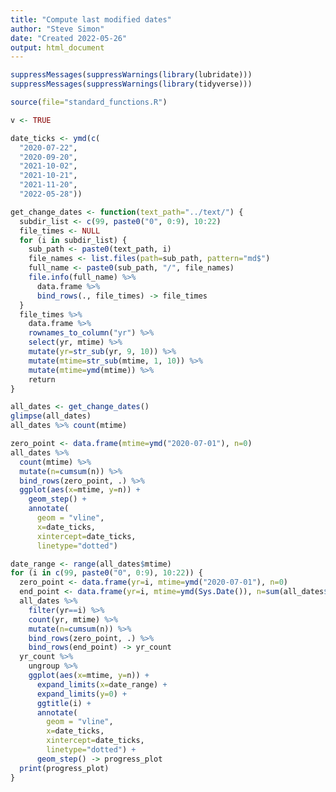 ```yaml
---
title: "Compute last modified dates"
author: "Steve Simon"
date: "Created 2022-05-26"
output: html_document
---
```


```r
suppressMessages(suppressWarnings(library(lubridate)))
suppressMessages(suppressWarnings(library(tidyverse)))

source(file="standard_functions.R")

v <- TRUE
```

```r
date_ticks <- ymd(c(
  "2020-07-22",
  "2020-09-20",
  "2021-10-02",
  "2021-10-21",
  "2021-11-20",
  "2022-05-28"))

get_change_dates <- function(text_path="../text/") {
  subdir_list <- c(99, paste0("0", 0:9), 10:22)
  file_times <- NULL
  for (i in subdir_list) {
    sub_path <- paste0(text_path, i)
    file_names <- list.files(path=sub_path, pattern="md$")
    full_name <- paste0(sub_path, "/", file_names)
    file.info(full_name) %>% 
      data.frame %>%
      bind_rows(., file_times) -> file_times
  }
  file_times %>%
    data.frame %>%
    rownames_to_column("yr") %>%
    select(yr, mtime) %>%
    mutate(yr=str_sub(yr, 9, 10)) %>%
    mutate(mtime=str_sub(mtime, 1, 10)) %>%
    mutate(mtime=ymd(mtime)) %>%
    return
}
```

```r
all_dates <- get_change_dates()
glimpse(all_dates)
all_dates %>% count(mtime)
```

```r
zero_point <- data.frame(mtime=ymd("2020-07-01"), n=0)
all_dates %>%
  count(mtime) %>%
  mutate(n=cumsum(n)) %>%
  bind_rows(zero_point, .) %>%
  ggplot(aes(x=mtime, y=n)) +
    geom_step() +
    annotate(
      geom = "vline",
      x=date_ticks,
      xintercept=date_ticks,
      linetype="dotted")
```

```r
date_range <- range(all_dates$mtime)
for (i in c(99, paste0("0", 0:9), 10:22)) {
  zero_point <- data.frame(yr=i, mtime=ymd("2020-07-01"), n=0)
  end_point <- data.frame(yr=i, mtime=ymd(Sys.Date()), n=sum(all_dates$yr==i))
  all_dates %>%
    filter(yr==i) %>%
    count(yr, mtime) %>%
    mutate(n=cumsum(n)) %>%
    bind_rows(zero_point, .) %>%
    bind_rows(end_point) -> yr_count
  yr_count %>%
    ungroup %>%
    ggplot(aes(x=mtime, y=n)) +
      expand_limits(x=date_range) + 
      expand_limits(y=0) + 
      ggtitle(i) +
      annotate(
        geom = "vline",
        x=date_ticks,
        xintercept=date_ticks,
        linetype="dotted") +
      geom_step() -> progress_plot
  print(progress_plot)
}
```
